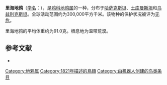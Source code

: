 {{noteTA
|G1=unit
}}
{{speciesbox
| image = Turkestan Ground-Jay.jpg
| status = LC
| status_system = IUCN3.1
| status_ref = <ref>{{cite iucn|url=https://www.iucnredlist.org/details/22705893/0 |title=''Podoces panderi'' |author=BirdLife International |author-link=BirdLife International |year=2012 |access-date=26 November 2013|ref=harv}}</ref>
| genus = Podoces
| species = panderi
| authority = {{link-en|约翰·菲舍尔·冯瓦尔德海姆|Johann Fischer von Waldheim|Fischer}}, 1821
| synonyms = 
}}
'''里海地鸦'''（[[学名|学名]]：{{lang|la|''Podoces panderi''}}），是[[鸦科|鸦科]][[地鸦属|地鸦属]]的一种，分布于[[哈萨克斯坦|哈萨克斯坦]]、[[土库曼斯坦|土库曼斯坦]]和[[乌兹别克斯坦|乌兹别克斯坦]]。全球活动范围约为300,000平方千米。该物种的保护状况被评为[[无危|无危]]。

里海地鸦的平均体重约为91.0克。栖息地为温带荒漠。

== 参考文献 ==
{{commonscat|Podoces panderi}}
{{Reflist}}
*{{cite web|url=http://www.birdlife.org/datazone/speciesfactsheet.php?id=5750&m=0|title=Podoces panderi|publisher=[[国际鸟盟|BirdLife.org]]|accessdate=2011-06-27}}

{{Taxonbar|from=Q1591593}}

[[Category:地鸦属|Category:地鸦属]]
[[Category:1821年描述的鳥類|Category:1821年描述的鳥類]]
[[Category:由机器人创建的鸟类条目|Category:由机器人创建的鸟类条目]]